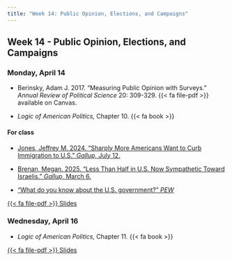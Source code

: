 ```yaml
---
title: "Week 14: Public Opinion, Elections, and Campaigns"
---
```


::: {.content-visible when-format="pdf"}

## Week 14 - Public Opinion, Elections, and Campaigns

:::


[//]: <> (Need to write intro)

### Monday, April 14

- Berinsky, Adam J. 2017. "Measuring Public Opinion with Surveys." *Annual Review of Political Science* 20: 309-329. {{< fa file-pdf >}} available on Canvas.

- *Logic of American Politics,* Chapter 10. {{< fa book >}}


::: {.content-visible when-format="html"}

#### For class

- [Jones, Jeffrey M. 2024. "Sharply More Americans Want to Curb Immigration to U.S." *Gallup,* July 12.](https://news.gallup.com/poll/647123/sharply-americans-curb-immigration.aspx)

- [Brenan, Megan. 2025. "Less Than Half in U.S. Now Sympathetic Toward Israelis." *Gallup,* March 6.](https://news.gallup.com/poll/657404/less-half-sympathetic-toward-israelis.aspx)

- ["What do you know about the U.S. government?" *PEW*](https://www.pewresearch.org/politics/quiz/what-do-you-know-about-the-u-s-government/)

:::

::: {.content-visible when-format="html"}

 
[<span class="btn btn-danger">{{< fa file-pdf >}} Slides </span></p>](https://agnesscott.instructure.com/files/848816/)

:::


### Wednesday, April 16

- *Logic of American Politics,* Chapter 11. {{< fa book >}}


::: {.content-visible when-format="html"}

 
[<span class="btn btn-danger">{{< fa file-pdf >}} Slides </span></p>](https://agnesscott.instructure.com/files/848817/)

:::
